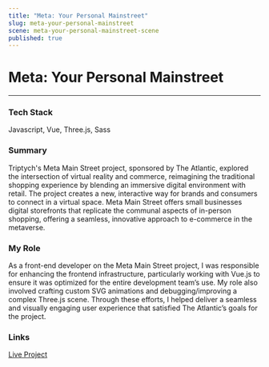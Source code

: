 ```yaml
---
title: "Meta: Your Personal Mainstreet"
slug: meta-your-personal-mainstreet
scene: meta-your-personal-mainstreet-scene
published: true
---
```


<div className="flex flex-col w-full h-fit gap-y-16">
<div className="flex flex-col w-full min-h-[calc(75vh-var(--header-height))] justify-center">
<Container>

# Meta: Your Personal Mainstreet

---

### Tech Stack

Javascript, Vue, Three.js, Sass

</Container>
</div>
<Container>

### Summary

Triptych's Meta Main Street project, sponsored by The Atlantic, explored the intersection of virtual reality and commerce, reimagining the traditional shopping experience by blending an immersive digital environment with retail. The project creates a new, interactive way for brands and consumers to connect in a virtual space. Meta Main Street offers small businesses digital storefronts that replicate the communal aspects of in-person shopping, offering a seamless, innovative approach to e-commerce in the metaverse.

### My Role

As a front-end developer on the Meta Main Street project, I was responsible for enhancing the frontend infrastructure, particularly working with Vue.js to ensure it was optimized for the entire development team’s use. My role also involved crafting custom SVG animations and debugging/improving a complex Three.js scene. Through these efforts, I helped deliver a seamless and visually engaging user experience that satisfied The Atlantic’s goals for the project.

### Links

[Live Project](https://www.theatlantic.com/sponsored/facebook-spa-2021/your-own-personal-main-street/3694/)

</Container>
</div>
